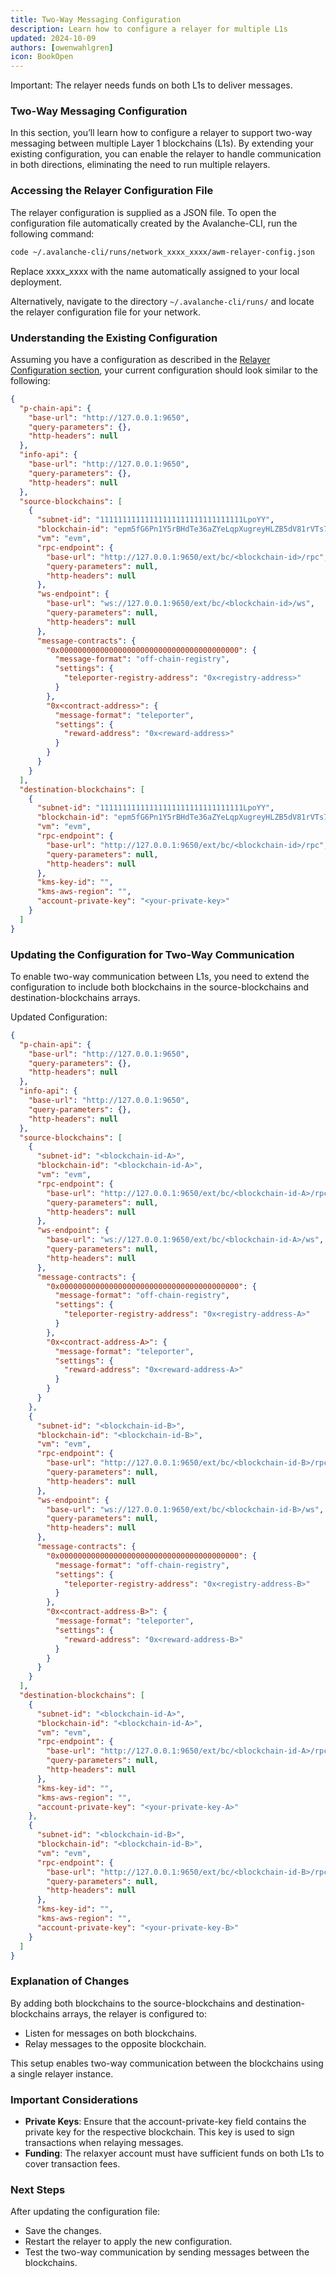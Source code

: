 ```yaml
---
title: Two-Way Messaging Configuration
description: Learn how to configure a relayer for multiple L1s
updated: 2024-10-09
authors: [owenwahlgren]
icon: BookOpen
---
```


<Callout>Important: The relayer needs funds on both L1s to deliver messages. </Callout>

### Two-Way Messaging Configuration

In this section, you’ll learn how to configure a relayer to support two-way messaging between multiple Layer 1 blockchains (L1s). By extending your existing configuration, you can enable the relayer to handle communication in both directions, eliminating the need to run multiple relayers.

### Accessing the Relayer Configuration File

The relayer configuration is supplied as a JSON file. To open the configuration file automatically created by the Avalanche-CLI, run the following command:
```bash
code ~/.avalanche-cli/runs/network_xxxx_xxxx/awm-relayer-config.json 
```

<Callout>Replace xxxx_xxxx with the name automatically assigned to your local deployment.</Callout>

Alternatively, navigate to the directory `~/.avalanche-cli/runs/` and locate the relayer configuration file for your network.

### Understanding the Existing Configuration

Assuming you have a configuration as described in the [Relayer Configuration section](/course/interchain-messaging/10-running-a-relayer/04-relayer-configuration), your current configuration should look similar to the following:
```json
{
  "p-chain-api": {
    "base-url": "http://127.0.0.1:9650",
    "query-parameters": {},
    "http-headers": null
  },
  "info-api": {
    "base-url": "http://127.0.0.1:9650",
    "query-parameters": {},
    "http-headers": null
  },  
  "source-blockchains": [
    {
      "subnet-id": "11111111111111111111111111111111LpoYY",
      "blockchain-id": "epm5fG6Pn1Y5rBHdTe36aZYeLqpXugreyHLZB5dV81rVTs7Ku",
      "vm": "evm",
      "rpc-endpoint": {
        "base-url": "http://127.0.0.1:9650/ext/bc/<blockchain-id>/rpc",
        "query-parameters": null,
        "http-headers": null
      },
      "ws-endpoint": {
        "base-url": "ws://127.0.0.1:9650/ext/bc/<blockchain-id>/ws",
        "query-parameters": null,
        "http-headers": null
      },
      "message-contracts": {
        "0x0000000000000000000000000000000000000000": {
          "message-format": "off-chain-registry",
          "settings": {
            "teleporter-registry-address": "0x<registry-address>"
          }
        },
        "0x<contract-address>": {
          "message-format": "teleporter",
          "settings": {
            "reward-address": "0x<reward-address>"
          }
        }
      }
    }
  ],
  "destination-blockchains": [
    {
      "subnet-id": "11111111111111111111111111111111LpoYY",
      "blockchain-id": "epm5fG6Pn1Y5rBHdTe36aZYeLqpXugreyHLZB5dV81rVTs7Ku",
      "vm": "evm",
      "rpc-endpoint": {
        "base-url": "http://127.0.0.1:9650/ext/bc/<blockchain-id>/rpc",
        "query-parameters": null,
        "http-headers": null
      },
      "kms-key-id": "",
      "kms-aws-region": "",
      "account-private-key": "<your-private-key>"
    }
  ]
}
```

### Updating the Configuration for Two-Way Communication

To enable two-way communication between L1s, you need to extend the configuration to include both blockchains in the source-blockchains and destination-blockchains arrays.

Updated Configuration:

```json
{
  "p-chain-api": {
    "base-url": "http://127.0.0.1:9650",
    "query-parameters": {},
    "http-headers": null
  },
  "info-api": {
    "base-url": "http://127.0.0.1:9650",
    "query-parameters": {},
    "http-headers": null
  },
  "source-blockchains": [
    {
      "subnet-id": "<blockchain-id-A>",
      "blockchain-id": "<blockchain-id-A>",
      "vm": "evm",
      "rpc-endpoint": {
        "base-url": "http://127.0.0.1:9650/ext/bc/<blockchain-id-A>/rpc",
        "query-parameters": null,
        "http-headers": null
      },
      "ws-endpoint": {
        "base-url": "ws://127.0.0.1:9650/ext/bc/<blockchain-id-A>/ws",
        "query-parameters": null,
        "http-headers": null
      },
      "message-contracts": {
        "0x0000000000000000000000000000000000000000": {
          "message-format": "off-chain-registry",
          "settings": {
            "teleporter-registry-address": "0x<registry-address-A>"
          }
        },
        "0x<contract-address-A>": {
          "message-format": "teleporter",
          "settings": {
            "reward-address": "0x<reward-address-A>"
          }
        }
      }
    },
    {
      "subnet-id": "<blockchain-id-B>",
      "blockchain-id": "<blockchain-id-B>",
      "vm": "evm",
      "rpc-endpoint": {
        "base-url": "http://127.0.0.1:9650/ext/bc/<blockchain-id-B>/rpc",
        "query-parameters": null,
        "http-headers": null
      },
      "ws-endpoint": {
        "base-url": "ws://127.0.0.1:9650/ext/bc/<blockchain-id-B>/ws",
        "query-parameters": null,
        "http-headers": null
      },
      "message-contracts": {
        "0x0000000000000000000000000000000000000000": {
          "message-format": "off-chain-registry",
          "settings": {
            "teleporter-registry-address": "0x<registry-address-B>"
          }
        },
        "0x<contract-address-B>": {
          "message-format": "teleporter",
          "settings": {
            "reward-address": "0x<reward-address-B>"
          }
        }
      }
    }
  ],
  "destination-blockchains": [
    {
      "subnet-id": "<blockchain-id-A>",
      "blockchain-id": "<blockchain-id-A>",
      "vm": "evm",
      "rpc-endpoint": {
        "base-url": "http://127.0.0.1:9650/ext/bc/<blockchain-id-A>/rpc",
        "query-parameters": null,
        "http-headers": null
      },
      "kms-key-id": "",
      "kms-aws-region": "",
      "account-private-key": "<your-private-key-A>"
    },
    {
      "subnet-id": "<blockchain-id-B>",
      "blockchain-id": "<blockchain-id-B>",
      "vm": "evm",
      "rpc-endpoint": {
        "base-url": "http://127.0.0.1:9650/ext/bc/<blockchain-id-B>/rpc",
        "query-parameters": null,
        "http-headers": null
      },
      "kms-key-id": "",
      "kms-aws-region": "",
      "account-private-key": "<your-private-key-B>"
    }
  ]
}
```
### Explanation of Changes

By adding both blockchains to the source-blockchains and destination-blockchains arrays, the relayer is configured to:

- Listen for messages on both blockchains.
- Relay messages to the opposite blockchain.

This setup enables two-way communication between the blockchains using a single relayer instance.

### Important Considerations

- **Private Keys**: Ensure that the account-private-key field contains the private key for the respective blockchain. This key is used to sign transactions when relaying messages.
- **Funding**: The relaxyer account must have sufficient funds on both L1s to cover transaction fees.

### Next Steps

After updating the configuration file:
- Save the changes.
- Restart the relayer to apply the new configuration.
- Test the two-way communication by sending messages between the blockchains.